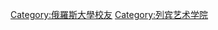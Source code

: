 {{Commons category|Repin Institute of Arts alumni}}

[[Category:俄羅斯大學校友|Category:俄羅斯大學校友]]
[[Category:列宾艺术学院|Category:列宾艺术学院]]